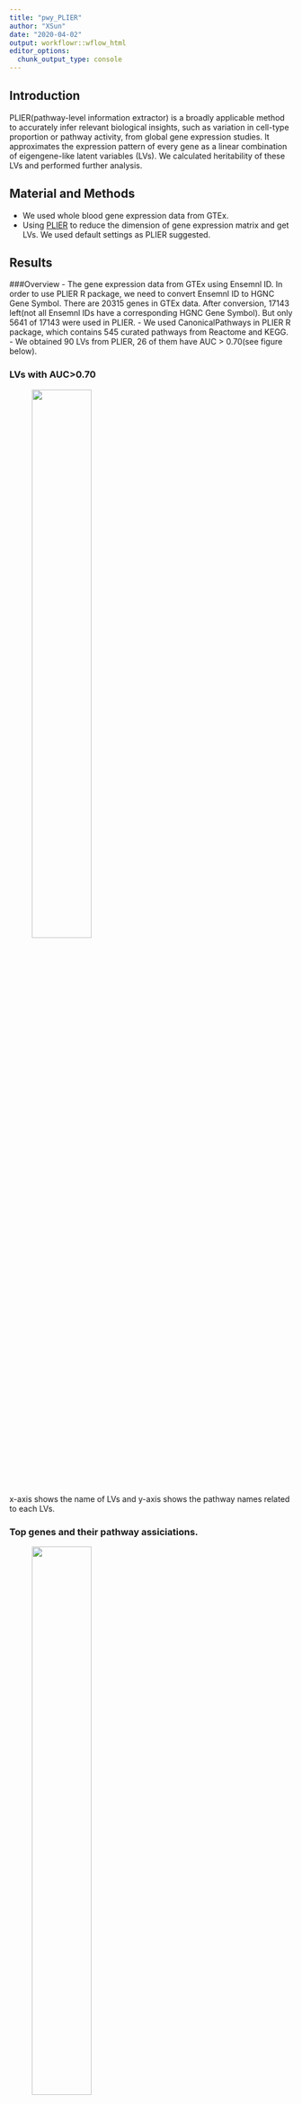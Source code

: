 ```yaml
---
title: "pwy_PLIER"
author: "XSun"
date: "2020-04-02"
output: workflowr::wflow_html
editor_options:
  chunk_output_type: console
---
```


## Introduction
PLIER(pathway-level information extractor) is a broadly applicable method to accurately infer relevant biological insights, such as variation in cell-type proportion or pathway activity, from global gene expression studies. It approximates the expression pattern of every gene as a linear combination of eigengene-like latent variables (LVs). We calculated heritability of these LVs and performed further analysis.

## Material and Methods 

- We used whole blood gene expression data from GTEx.  
- Using [PLIER](https://github.com/wgmao/PLIER) to reduce the dimension of gene expression matrix and get LVs. We used default settings as PLIER suggested.


## Results

###Overview
- The gene expression data from GTEx using Ensemnl ID. In order to use PLIER R package, we need to convert Ensemnl ID to HGNC Gene Symbol. There are 20315 genes in GTEx data. After conversion, 17143 left(not all Ensemnl IDs have a corresponding HGNC Gene Symbol). But only 5641 of 17143 were used in PLIER.
- We used CanonicalPathways in PLIER R package, which contains 545 curated pathways from Reactome and KEGG.
- We obtained 90 LVs from PLIER, 26 of them have AUC > 0.70(see figure below).

### LVs with AUC>0.70
<figure class="half">
    <img src="https://github.com/xsun1229/pathway_analysis/raw/master/output/Umat_wb.jpeg" width="50%">
</figure>

x-axis shows the name of LVs and y-axis shows the pathway names related to each LVs.

### Top genes and their pathway assiciations.
<figure class="half">
    <img src="https://github.com/xsun1229/pathway_analysis/raw/master/output/topgenes_wb.jpeg" width="50%">
</figure>

Only LVs with pathway association are plotted.


```r

```

